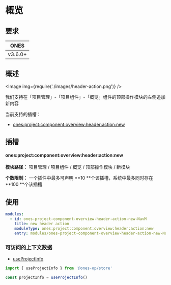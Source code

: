 
# 概览

## 要求

| **ONES** |
| :------: |
| v3.6.0+  |

## 概述

<Image img={require('./images/header-action.png')} />

我们支持在「项目管理」-「项目组件」-「概览」组件的顶部操作模块的左侧追加新内容

当前支持的插槽：

- [ones:project:component:overview:header:action:new](#onesprojectcomponentoverviewheaderactionnew)

## 插槽

#### ones:project:component:overview:header:action:new

**模块路径：** 项目管理 / 项目组件 / 概览 / 顶部操作模块 / 新模块

**个数限制：** 一个插件中最多可声明 **10 **个该插槽，系统中最多同时存在 **100 **个该插槽

## 使用

```yaml
modules:
  - id: ones-project-component-overview-header-action-new-NavM
    title: new header action
    moduleType: ones:project:component:overview:header:action:new
    entry: modules/ones-project-component-overview-header-action-new-NavM/index.html
```

### 可访问的上下文数据

- [useProjectInfo](../../../../../../reference/packages/store/store.md#useProjectInfo)

```ts
import { useProjectInfo } from '@ones-op/store'

const projectInfo = useProjectInfo()
```
